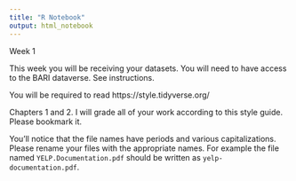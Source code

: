 ```yaml
---
title: "R Notebook"
output: html_notebook
---
```



Week 1 

This week you will be receiving your datasets. 
You will need to have access to the BARI dataverse. See instructions. 

You will be required to read https://style.tidyverse.org/

Chapters 1 and 2. I will grade all of your work according to this style guide. Please bookmark it.

You'll notice that the file names have periods and various capitalizations. Please rename your files with the appropriate names. For example the file named `YELP.Documentation.pdf` should be written as `yelp-documentation.pdf`. 
